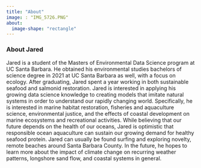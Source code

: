 ```yaml
---
title: "About"
image: : "IMG_5726.PNG"
about:
  image-shape: "rectangle"
---
```


### About Jared 

Jared is a student of the Masters of Environmental Data Science program at UC Santa Barbara. He obtained his environmental studies bachelors of science degree in 2021 at UC Santa Barbara as well, with a focus on ecology. After graduating, Jared spent a year working in both sustainable seafood and salmonid restoration. Jared is interested in applying his growing data science knowledge to creating models that imitate natural systems in order to understand our rapidly changing world. Specifically, he is interested in marine habitat restoration, fisheries and aquaculture science, environmental justice, and the effects of coastal development on marine ecosystems and recreational activities. While believing that our future depends on the health of our oceans, Jared is optimistic that responsible ocean aquaculture can sustain our growing demand for healthy seafood protein. Jared can usually be found surfing and exploring novelty, remote beaches around Santa Barbara County. In the future, he hopes to learn more about the impact of climate change on recurring weather patterns, longshore sand flow, and coastal systems in general.
